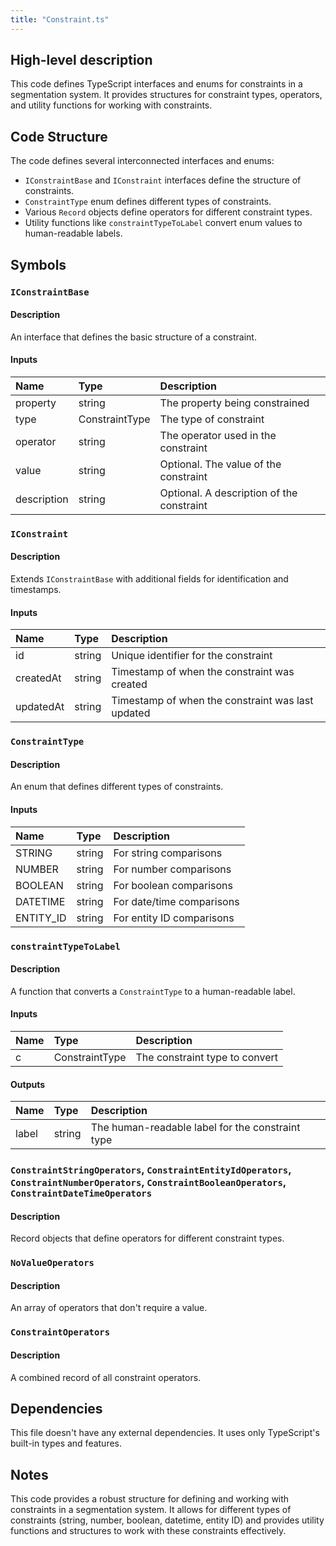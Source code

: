 ```yaml
---
title: "Constraint.ts"
---
```


## High-level description
This code defines TypeScript interfaces and enums for constraints in a segmentation system. It provides structures for constraint types, operators, and utility functions for working with constraints.

## Code Structure
The code defines several interconnected interfaces and enums:
- `IConstraintBase` and `IConstraint` interfaces define the structure of constraints.
- `ConstraintType` enum defines different types of constraints.
- Various `Record` objects define operators for different constraint types.
- Utility functions like `constraintTypeToLabel` convert enum values to human-readable labels.

## Symbols

### `IConstraintBase`
#### Description
An interface that defines the basic structure of a constraint.

#### Inputs
| Name | Type | Description |
|:-----|:-----|:------------|
| property | string | The property being constrained |
| type | ConstraintType | The type of constraint |
| operator | string | The operator used in the constraint |
| value | string | Optional. The value of the constraint |
| description | string | Optional. A description of the constraint |

### `IConstraint`
#### Description
Extends `IConstraintBase` with additional fields for identification and timestamps.

#### Inputs
| Name | Type | Description |
|:-----|:-----|:------------|
| id | string | Unique identifier for the constraint |
| createdAt | string | Timestamp of when the constraint was created |
| updatedAt | string | Timestamp of when the constraint was last updated |

### `ConstraintType`
#### Description
An enum that defines different types of constraints.

#### Inputs
| Name | Type | Description |
|:-----|:-----|:------------|
| STRING | string | For string comparisons |
| NUMBER | string | For number comparisons |
| BOOLEAN | string | For boolean comparisons |
| DATETIME | string | For date/time comparisons |
| ENTITY_ID | string | For entity ID comparisons |

### `constraintTypeToLabel`
#### Description
A function that converts a `ConstraintType` to a human-readable label.

#### Inputs
| Name | Type | Description |
|:-----|:-----|:------------|
| c | ConstraintType | The constraint type to convert |

#### Outputs
| Name | Type | Description |
|:-----|:-----|:------------|
| label | string | The human-readable label for the constraint type |

### `ConstraintStringOperators`, `ConstraintEntityIdOperators`, `ConstraintNumberOperators`, `ConstraintBooleanOperators`, `ConstraintDateTimeOperators`
#### Description
Record objects that define operators for different constraint types.

### `NoValueOperators`
#### Description
An array of operators that don't require a value.

### `ConstraintOperators`
#### Description
A combined record of all constraint operators.

## Dependencies
This file doesn't have any external dependencies. It uses only TypeScript's built-in types and features.

## Notes
This code provides a robust structure for defining and working with constraints in a segmentation system. It allows for different types of constraints (string, number, boolean, datetime, entity ID) and provides utility functions and structures to work with these constraints effectively.